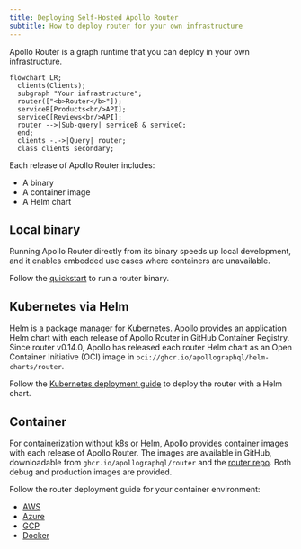 ```yaml
---
title: Deploying Self-Hosted Apollo Router
subtitle: How to deploy router for your own infrastructure
---
```


Apollo Router is a graph runtime that you can deploy in your own infrastructure.

```mermaid
flowchart LR;
  clients(Clients);
  subgraph "Your infrastructure";
  router(["<b>Router</b>"]);
  serviceB[Products<br/>API];
  serviceC[Reviews<br/>API];
  router -->|Sub-query| serviceB & serviceC;
  end;
  clients -.->|Query| router;
  class clients secondary;
```

Each release of Apollo Router includes:

- A binary
- A container image
- A Helm chart

## Local binary

Running Apollo Router directly from its binary speeds up local development, and it enables embedded use cases where containers are unavailable. 

Follow the [quickstart](/graphos/routing/get-started) to run a router binary.

## Kubernetes via Helm

Helm is a package manager for Kubernetes. Apollo provides an application Helm chart with each release of Apollo Router in GitHub Container Registry. Since router v0.14.0, Apollo has released each router Helm chart as an Open Container Initiative (OCI) image in `oci://ghcr.io/apollographql/helm-charts/router`.

Follow the [Kubernetes deployment guide](/graphos/routing/self-hosted/containerization/kubernetes) to deploy the router with a Helm chart.

## Container

For containerization without k8s or Helm, Apollo provides container images with each release of Apollo Router. The images are available in GitHub, downloadable from `ghcr.io/apollographql/router` and the [router repo](https://github.com/apollographql/router/pkgs/container/router). Both debug and production images are provided.

Follow the router deployment guide for your container environment:

- [AWS](/graphos/routing/self-hosted/containerization/aws)
- [Azure](/graphos/routing/self-hosted/containerization/azure)
- [GCP](/graphos/routing/self-hosted/containerization/gcp)
- [Docker](/graphos/routing/self-hosted/containerization/docker)
